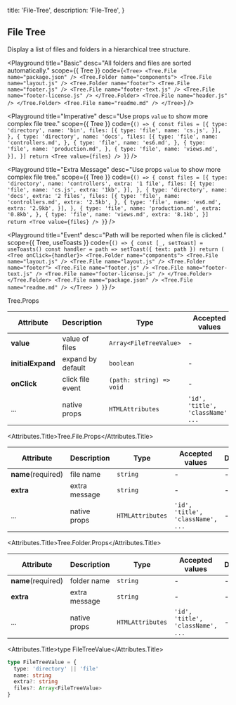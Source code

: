 
  title: 'File-Tree',
  description: 'File-Tree',
}

## File Tree

Display a list of files and folders in a hierarchical tree structure.

<Playground
  title="Basic"
  desc="All folders and files are sorted automatically."
  scope={{ Tree }}
  code={`
<Tree>
  <Tree.File name="package.json" />
  <Tree.Folder name="components">
    <Tree.File name="layout.js" />
    <Tree.Folder name="footer">
      <Tree.File name="footer.js" />
      <Tree.File name="footer-text.js" />
      <Tree.File name="footer-license.js" />
    </Tree.Folder>
    <Tree.File name="header.js" />
  </Tree.Folder>
  <Tree.File name="readme.md" />
</Tree>
`} />


<Playground
  title="Imperative"
  desc="Use props `value` to show more complex file tree."
  scope={{ Tree }}
  code={`
() => {
  const files = [{
    type: 'directory',
    name: 'bin',
    files: [{
      type: 'file',
      name: 'cs.js',
    }],
  }, {
    type: 'directory',
    name: 'docs',
    files: [{
      type: 'file',
      name: 'controllers.md',
    }, {
      type: 'file',
      name: 'es6.md',
    }, {
      type: 'file',
      name: 'production.md',
    }, {
      type: 'file',
      name: 'views.md',
    }],
  }]
  return <Tree value={files} />
}
`} />


<Playground
  title="Extra Message"
  desc="Use props `value` to show more complex file tree."
  scope={{ Tree }}
  code={`
() => {
  const files = [{
    type: 'directory',
    name: 'controllers',
    extra: '1 file',
    files: [{
      type: 'file',
      name: 'cs.js',
      extra: '1kb',
    }],
  }, {
    type: 'directory',
    name: 'docs',
    extra: '2 files',
    files: [{
      type: 'file',
      name: 'controllers.md',
      extra: '2.5kb',
    }, {
      type: 'file',
      name: 'es6.md',
      extra: '2.9kb',
    }],
  }, {
     type: 'file',
     name: 'production.md',
     extra: '0.8kb',
   }, {
     type: 'file',
     name: 'views.md',
     extra: '8.1kb',
   }]
  return <Tree value={files} />
}
`} />

<Playground
  title="Event"
  desc="Path will be reported when file is clicked."
  scope={{ Tree, useToasts }}
  code={`
() => {
  const [_, setToast] = useToasts()
  const handler = path => setToast({ text: path })
  return (
    <Tree onClick={handler}>
      <Tree.Folder name="components">
        <Tree.File name="layout.js" />
        <Tree.File name="layout.js" />
        <Tree.Folder name="footer">
          <Tree.File name="footer.js" />
          <Tree.File name="footer-text.js" />
          <Tree.File name="footer-license.js" />
        </Tree.Folder>
      </Tree.Folder>
      <Tree.File name="package.json" />
      <Tree.File name="readme.md" />
    </Tree>
  )
}
`} />


<Attributes edit="/pages/docs/components/file-tree.mdx">
<Attributes.Title>Tree.Props</Attributes.Title>

| Attribute | Description | Type | Accepted values | Default
| ---------- | ---------- | ---- |  -------------- | ------ |
| **value** | value of files | `Array<FileTreeValue>` | - | - |
| **initialExpand** | expand by default | `boolean` | - | `false` |
| **onClick** | click file event | `(path: string) => void` | - | - |
| ... | native props | `HTMLAttributes` | `'id', 'title', 'className', ...` | - |

<Attributes.Title>Tree.File.Props</Attributes.Title>

| Attribute | Description | Type | Accepted values | Default
| ---------- | ---------- | ---- |  -------------- | ------ |
| **name**(required) | file name | `string` | - | - |
| **extra** | extra message | `string` | - | - |
| ... | native props | `HTMLAttributes` | `'id', 'title', 'className', ...` | - |

<Attributes.Title>Tree.Folder.Props</Attributes.Title>

| Attribute | Description | Type | Accepted values | Default
| ---------- | ---------- | ---- |  -------------- | ------ |
| **name**(required) | folder name | `string` | - | - |
| **extra** | extra message | `string` | - | - |
| ... | native props | `HTMLAttributes` | `'id', 'title', 'className', ...` | - |

<Attributes.Title>type FileTreeValue</Attributes.Title>

```ts
type FileTreeValue = {
  type: 'directory' || 'file'
  name: string
  extra?: string
  files?: Array<FileTreeValue>
}
```

</Attributes>

